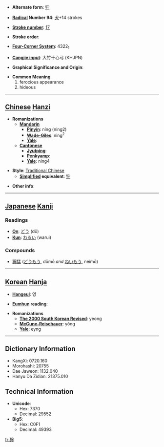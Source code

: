 * '''Alternate form''': [[狞]]

* '''[[Wiktionary:Chinese radical index| Radical]] Number 94''': [[Wiktionary:Chinese radical index 犬|犬]]+14 strokes

* '''[[Wiktionary:Chinese total strokes index|Stroke number]]''': [[Wiktionary:Chinese total strokes index 17|17]]

* '''Stroke order''': 

* '''[[Wiktionary:Chinese four corner index|Four-Corner System]]''': 4322<sub>1</sub>

* '''[[Wiktionary:Chinese Cangjie index|Cangjie input]]''': 大竹十心弓 (KHJPN)

* '''Graphical Significance and Origin''': 

* '''Common Meaning'''
*#ferocious appearance
*# hideous


----

== [[Chinese]] [[Hanzi]] ==

* '''Romanizations'''
** '''[[Mandarin]]'''
*** '''[[Pinyin]]''': níng (ning2)
*** '''[[Wade-Giles]]''': ning<sup>2</sup>
*** '''[[Yale]]''': 
** '''[[Cantonese]]'''
*** '''[[Jyutping]]''':
*** '''[[Penkyamp]]''': 
*** '''[[Yale]]''': ning4

* '''Style''': [[Traditional Chinese]] 
** '''[[Simplified Chinese|Simplified]] equivalent''': [[狞]]

* '''Other info''': 

----

== [[Japanese]] [[Kanji]] ==

===Readings===
* '''[[On]]''': [[どう]] (dō)
* '''[[Kun]]''': [[わるい]] (warui)
===Compounds===
*[[獰猛]] ([[どうもう]], dōmō ''and'' [[ねいもう]], neimō)
----

== [[Korean]] [[Hanja]] ==

* '''[[Hangeul]]''': 영

* '''[[Eumhun]] reading''': 

* '''Romanizations'''
** '''[[The 2000 South Korean Revised Romanization|The 2000 South Korean Revised]]''': yeong
** '''[[McCune-Reischauer]]''': yŏng
** '''[[Yale]]''': eyng

----

== Dictionary Information ==

* KangXi: 0720.160
* Morohashi: 20755
* Dae Jaweon: 1132.040
* Hanyu Da Zidian: 21375.010

== Technical Information ==

* '''Unicode''':
** Hex: 7370
** Decimal: 29552
* '''Big5''':
** Hex: C0F1
** Decimal: 49393

[[fr:獰]]